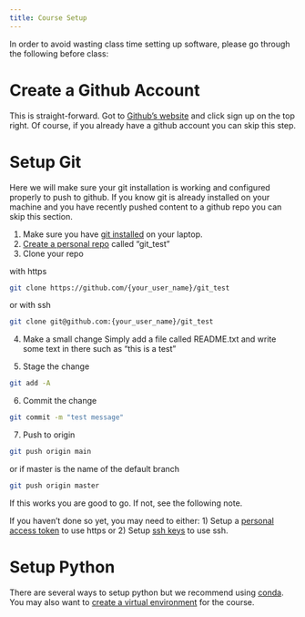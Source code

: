 ```yaml
---
title: Course Setup
---
```


In order to avoid wasting class time setting up software, please go through the following before class:

# Create a Github Account

This is straight-forward. Got to [Github's website](https://github.com/) and click sign up on the top right. Of course,
if you already have a github account you can skip this step.


# Setup Git

Here we will make sure your git installation is working and configured properly to push to github. If you know git is
already installed on your machine and you have recently pushed content to a github repo you can skip this section.

1. Make sure you have [git installed](https://git-scm.com/book/en/v2/Getting-Started-Installing-Git) on your laptop.
2. [Create a personal repo](https://docs.github.com/en/get-started/quickstart/create-a-repo) called "git_test"
3. Clone your repo

with https
```bash
git clone https://github.com/{your_user_name}/git_test
```

or with ssh
```bash
git clone git@github.com:{your_user_name}/git_test
```

4. Make a small change
Simply add a file called README.txt and write some text in there such as "this is a test"

5. Stage the change
```bash
git add -A
```

6. Commit the change
```bash
git commit -m "test message"
```

7. Push to origin
```bash
git push origin main
```
or if master is the name of the default branch

```bash
git push origin master
```

If this works you are good to go. If not, see the following note.

:::{.callout-note}

If you haven't done so yet, you may need to either:
1) Setup a [personal access token](https://docs.github.com/en/authentication/keeping-your-account-and-data-secure/creating-a-personal-access-token)
to use https or 2) Setup [ssh keys](https://docs.github.com/en/authentication/connecting-to-github-with-ssh) to use ssh.

:::

# Setup Python

There are several ways to setup python but we recommend using [conda](https://conda.io/projects/conda/en/latest/user-guide/install/index.html). You
may also want to [create a virtual environment](https://conda.io/projects/conda/en/latest/user-guide/tasks/manage-environments.html#creating-an-environment-with-commands)
for the course.
